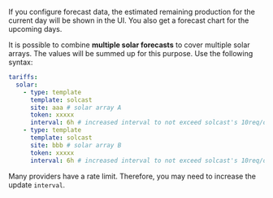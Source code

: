 If you configure forecast data, the estimated remaining production for the current day will be shown in the UI.
You also get a forecast chart for the upcoming days.

It is possible to combine **multiple solar forecasts** to cover multiple solar arrays.
The values will be summed up for this purpose.
Use the following syntax:

```yaml
tariffs:
  solar:
    - type: template
      template: solcast
      site: aaa # solar array A
      token: xxxxx
      interval: 6h # increased interval to not exceed solcast's 10req/day limit
    - type: template
      template: solcast
      site: bbb # solar array B
      token: xxxxx
      interval: 6h # increased interval to not exceed solcast's 10req/day limit
```

Many providers have a rate limit.
Therefore, you may need to increase the update `interval`.
